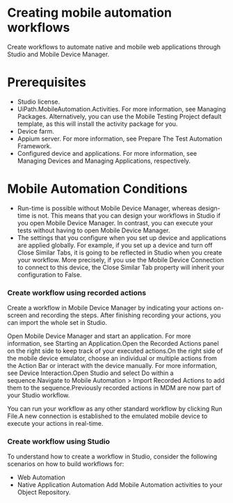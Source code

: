 ﻿# Creating mobile automation workflows

Create workflows to automate native and mobile web applications through Studio and Mobile Device Manager.

# Prerequisites

* Studio license.
* UiPath.MobileAutomation.Activities. For more information, see Managing Packages. Alternatively, you can use the Mobile Testing Project default template, as this will install the activity package for you.
* Device farm.
* Appium server. For more information, see Prepare The Test Automation Framework.
* Configured device and applications. For more information, see Managing Devices and Managing Applications, respectively.

# Mobile Automation Conditions

* Run-time is possible without Mobile Device Manager, whereas design-time is not. This means that you can design your workflows in Studio if you open Mobile Device Manager. In contrast, you can execute your tests without having to open Mobile Device Manager.
* The settings that you configure when you set up device and applications are applied globally. For example, if you set up a device and turn off Close Similar Tabs, it is going to be reflected in Studio when you create your workflow. More precisely, if you use the Mobile Device Connection to connect to this device, the Close Similar Tab property will inherit your configuration to False.

### Create workflow using recorded actions

Create a workflow in Mobile Device Manager by indicating your actions on-screen and recording the steps. After finishing recording your actions, you can import the whole set in Studio.

Open Mobile Device Manager and start an application. For more information, see Starting an Application.Open the Recorded Actions panel on the right side to keep track of your executed actions.On the right side of the mobile device emulator, choose an individual or multiple actions from the Action Bar or interact with the device manually. For more information, see Device Interaction.Open Studio and select Do within a sequence.Navigate to Mobile Automation > Import Recorded Actions to add them to the sequence.Previously recorded actions in MDM are now part of your Studio workflow.

You can run your workflow as any other standard workflow by clicking Run File.A new connection is established to the emulated mobile device to execute your actions in real-time.


### Create workflow using Studio

To understand how to create a workflow in Studio, consider the following scenarios on how to build workflows for:

* Web
                    Automation
* Native Application
          Automation Add Mobile Automation activities to your
              Object Repository.

